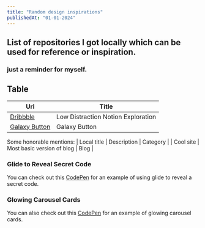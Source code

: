 ```yaml
---
title: "Random design inspirations"
publishedAt: "01-01-2024"
---
```


## List of repositories I got locally which can be used for reference or inspiration.

### just a reminder for myself.

## Table

| Url                                                                                     | Title                       |
| --------------------------------------------------------------------------------------- | --------------------------- |
| [Dribbble](https://dribbble.com/shots/19248295-Low-distraction-notion-exploration-WIP) | Low Distraction Notion Exploration |
| [Galaxy Button](https://codepen.io/rogie/pen/bGzgMGo)                                   | Galaxy Button |

Some honorable mentions:
| Local title | Description | Category |
| Cool site | Most basic version of blog | Blog |

### Glide to Reveal Secret Code

You can check out this [CodePen](https://codepen.io/jh3y/details/JjxPKXz) for an example of using glide to reveal a secret code.
### Glowing Carousel Cards

You can also check out this [CodePen](https://codepen.io/jh3y/pen/yLwLVgP) for an example of glowing carousel cards.
